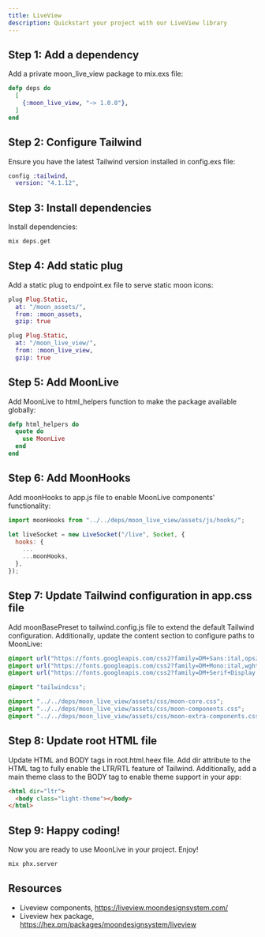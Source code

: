 ```yaml
---
title: LiveView
description: Quickstart your project with our LiveView library
---
```


## Step 1: Add a dependency

Add a private moon_live_view package to mix.exs file:

```elixir
defp deps do
  [
    {:moon_live_view, "~> 1.0.0"},
  ]
end
```

## Step 2: Configure Tailwind

Ensure you have the latest Tailwind version installed in config.exs file:

```elixir
config :tailwind,
  version: "4.1.12",
```

## Step 3: Install dependencies

Install dependencies:

```bash
mix deps.get
```

## Step 4: Add static plug

Add a static plug to endpoint.ex file to serve static moon icons:

```elixir
plug Plug.Static,
  at: "/moon_assets/",
  from: :moon_assets,
  gzip: true

plug Plug.Static,
  at: "/moon_live_view/",
  from: :moon_live_view,
  gzip: true
```

## Step 5: Add MoonLive

Add MoonLive to html_helpers function to make the package available globally:

```elixir
defp html_helpers do
  quote do
    use MoonLive
  end
end
```

## Step 6: Add MoonHooks

Add moonHooks to app.js file to enable MoonLive components' functionality:

```javascript
import moonHooks from "../../deps/moon_live_view/assets/js/hooks/";

let liveSocket = new LiveSocket("/live", Socket, {
  hooks: {
    ...
    ...moonHooks,
  },
});
```

## Step 7: Update Tailwind configuration in app.css file

Add moonBasePreset to tailwind.config.js file to extend the default Tailwind configuration. Additionally, update the content section to configure paths to MoonLive:

```css
@import url("https://fonts.googleapis.com/css2?family=DM+Sans:ital,opsz,wght@0,9..40,100..1000;1,9..40,100..1000&display=swap");
@import url("https://fonts.googleapis.com/css2?family=DM+Mono:ital,wght@0,300;0,400;0,500;1,300;1,400;1,500&display=swap");
@import url("https://fonts.googleapis.com/css2?family=DM+Serif+Display:ital@0;1&display=swap");

@import "tailwindcss";

@import "../../deps/moon_live_view/assets/css/moon-core.css";
@import "../../deps/moon_live_view/assets/css/moon-components.css";
@import "../../deps/moon_live_view/assets/css/moon-extra-components.css";
```

## Step 8: Update root HTML file

Update HTML and BODY tags in root.html.heex file. Add dir attribute to the HTML tag to fully enable the LTR/RTL feature of Tailwind. Additionally, add a main theme class to the BODY tag to enable theme support in your app:

```html
<html dir="ltr">
  <body class="light-theme"></body>
</html>
```

## Step 9: Happy coding!

Now you are ready to use MoonLive in your project. Enjoy!

```bash
mix phx.server
```

## Resources

- Liveview components, https://liveview.moondesignsystem.com/
- Liveview hex package, https://hex.pm/packages/moondesignsystem/liveview
